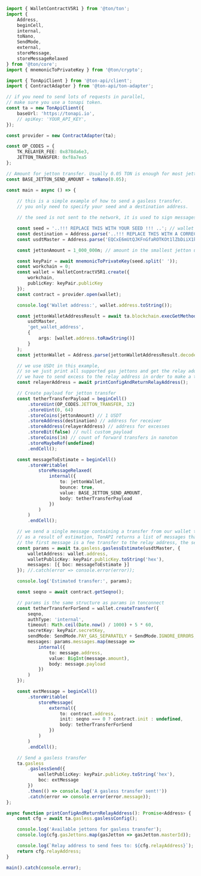 ```typescript
import { WalletContractV5R1 } from '@ton/ton';
import {
    Address,
    beginCell,
    internal,
    toNano,
    SendMode,
    external,
    storeMessage,
    storeMessageRelaxed
} from '@ton/core';
import { mnemonicToPrivateKey } from '@ton/crypto';

import { TonApiClient } from '@ton-api/client';
import { ContractAdapter } from '@ton-api/ton-adapter';

// if you need to send lots of requests in parallel,
// make sure you use a tonapi token.
const ta = new TonApiClient({
    baseUrl: 'https://tonapi.io',
    // apiKey: 'YOUR_API_KEY',
});

const provider = new ContractAdapter(ta);

const OP_CODES = {
    TK_RELAYER_FEE: 0x878da6e3,
    JETTON_TRANSFER: 0xf8a7ea5
};

// Amount for jetton transfer. Usually 0.05 TON is enough for most jetton transfers without forwardBody
const BASE_JETTON_SEND_AMOUNT = toNano(0.05);

const main = async () => {
    
    // this is a simple example of how to send a gasless transfer.
    // you only need to specify your seed and a destination address.

    // the seed is not sent to the network, it is used to sign messages locally.

    const seed = '..!!! REPLACE THIS WITH YOUR SEED !!! ..'; // wallet seed `word1 word2 word3 ... word24`
    const destination = Address.parse('..!!! REPLACE THIS WITH A CORRECT DESTINATION !!!..'); // replace with a correct recipient address
    const usdtMaster = Address.parse('EQCxE6mUtQJKFnGfaROTKOt1lZbDiiX1kCixRv7Nw2Id_sDs'); // USDt jetton master.

    const jettonAmount = 1_000_000n; // amount in the smallest jetton units. This is 1 USDt.

    const keyPair = await mnemonicToPrivateKey(seed.split(' '));
    const workchain = 0;
    const wallet = WalletContractV5R1.create({
        workchain,
        publicKey: keyPair.publicKey
    });
    const contract = provider.open(wallet);

    console.log('Wallet address:', wallet.address.toString());

    const jettonWalletAddressResult = await ta.blockchain.execGetMethodForBlockchainAccount(
        usdtMaster,
        'get_wallet_address',
        {
            args: [wallet.address.toRawString()]
        }
    );
    const jettonWallet = Address.parse(jettonWalletAddressResult.decoded.jettonWalletAddress);

    // we use USDt in this example,
    // so we just print all supported gas jettons and get the relay address.
    // we have to send excess to the relay address in order to make a transfer cheaper.
    const relayerAddress = await printConfigAndReturnRelayAddress();

    // Create payload for jetton transfer
    const tetherTransferPayload = beginCell()
        .storeUint(OP_CODES.JETTON_TRANSFER, 32)
        .storeUint(0, 64)
        .storeCoins(jettonAmount) // 1 USDT
        .storeAddress(destination) // address for receiver
        .storeAddress(relayerAddress) // address for excesses
        .storeBit(false) // null custom_payload
        .storeCoins(1n) // count of forward transfers in nanoton
        .storeMaybeRef(undefined)
        .endCell();

    const messageToEstimate = beginCell()
        .storeWritable(
            storeMessageRelaxed(
                internal({
                    to: jettonWallet,
                    bounce: true,
                    value: BASE_JETTON_SEND_AMOUNT,
                    body: tetherTransferPayload
                })
            )
        )
        .endCell();

    // we send a single message containing a transfer from our wallet to a desired destination.
    // as a result of estimation, TonAPI returns a list of messages that we need to sign.
    // the first message is a fee transfer to the relay address, the second message is our original transfer.
    const params = await ta.gasless.gaslessEstimate(usdtMaster, {
        walletAddress: wallet.address,
        walletPublicKey: keyPair.publicKey.toString('hex'),
        messages: [{ boc: messageToEstimate }]
    }); //.catch(error => console.error(error));

    console.log('Estimated transfer:', params);

    const seqno = await contract.getSeqno();

    // params is the same structure as params in tonconnect
    const tetherTransferForSend = wallet.createTransfer({
        seqno,
        authType: 'internal',
        timeout: Math.ceil(Date.now() / 1000) + 5 * 60,
        secretKey: keyPair.secretKey,
        sendMode: SendMode.PAY_GAS_SEPARATELY + SendMode.IGNORE_ERRORS,
        messages: params.messages.map(message =>
            internal({
                to: message.address,
                value: BigInt(message.amount),
                body: message.payload
            })
        )
    });

    const extMessage = beginCell()
        .storeWritable(
            storeMessage(
                external({
                    to: contract.address,
                    init: seqno === 0 ? contract.init : undefined,
                    body: tetherTransferForSend
                })
            )
        )
        .endCell();

    // Send a gasless transfer
    ta.gasless
        .gaslessSend({
            walletPublicKey: keyPair.publicKey.toString('hex'),
            boc: extMessage
        })
        .then(() => console.log('A gasless transfer sent!'))
        .catch(error => console.error(error.message));
};

async function printConfigAndReturnRelayAddress(): Promise<Address> {
    const cfg = await ta.gasless.gaslessConfig();

    console.log('Available jettons for gasless transfer');
    console.log(cfg.gasJettons.map(gasJetton => gasJetton.masterId));

    console.log(`Relay address to send fees to: ${cfg.relayAddress}`);
    return cfg.relayAddress;
}

main().catch(console.error);

```
